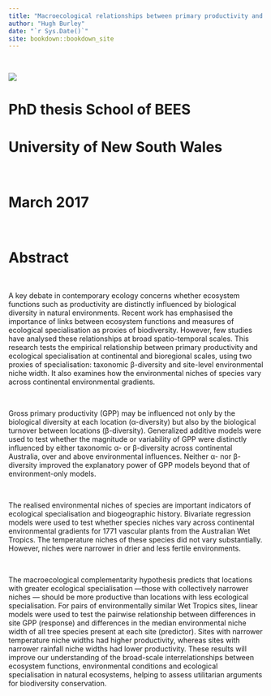 ```yaml
--- 
title: "Macroecological relationships between primary productivity and ecological specialisation"
author: "Hugh Burley"
date: "`r Sys.Date()`"
site: bookdown::bookdown_site
---
```


\

![](https://github.com/HMB3/Beta-Diversity-vs-Productivity/blob/master/docs/plants_eg.png?raw=true)

# PhD thesis School of BEES
# University of New South Wales

\

# March 2017

\

# Abstract

\

A key debate in contemporary ecology concerns whether ecosystem functions such as productivity are distinctly influenced by biological diversity in natural environments. Recent work has emphasised the importance of links between ecosystem functions and measures of ecological specialisation as proxies of biodiversity. However, few studies have analysed these relationships at broad spatio-temporal scales. This research tests the empirical relationship between primary productivity and ecological specialisation at continental and bioregional scales, using two proxies of specialisation: taxonomic β-diversity and site-level environmental niche width. It also examines how the environmental niches of species vary across continental environmental gradients. 

\

Gross primary productivity (GPP) may be influenced not only by the biological diversity at each location (α-diversity) but also by the biological turnover between locations (β-diversity). Generalized additive models were used to test whether the magnitude or variability of GPP were distinctly influenced by either taxonomic α- or β-diversity across continental Australia, over and above environmental influences. Neither α- nor β-diversity improved the explanatory power of GPP models beyond that of environment-only models.

\

The realised environmental niches of species are important indicators of ecological specialisation and biogeographic history. Bivariate regression models were used to test whether species niches vary across continental environmental gradients for 1771 vascular plants from the Australian Wet Tropics. The temperature niches of these species did not vary substantially. However, niches were narrower in drier and less fertile environments. 

\

The macroecological complementarity hypothesis predicts that locations with greater ecological specialisation —those with collectively narrower niches — should be more productive than locations with less ecological specialisation. For pairs of environmentally similar Wet Tropics sites, linear models were used to test the pairwise relationship between differences in site GPP (response) and differences in the median environmental niche width of all tree species present at each site (predictor). Sites with narrower temperature niche widths had higher productivity, whereas sites with narrower rainfall niche widths had lower productivity. These results will improve our understanding of the broad-scale interrelationships between ecosystem functions, environmental conditions and ecological specialisation in natural ecosystems, helping to assess utilitarian arguments for biodiversity conservation.

\

